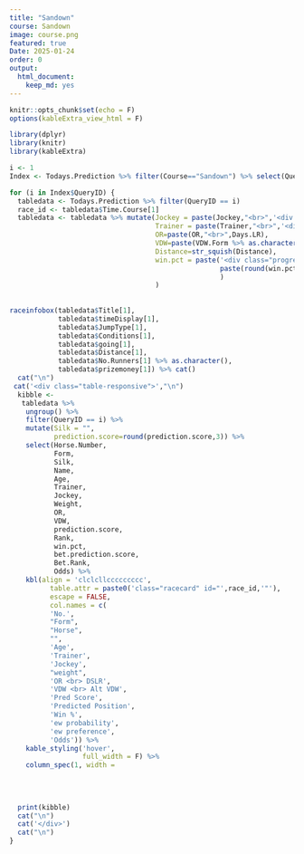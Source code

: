 ```yaml
---
title: "Sandown"
course: Sandown
image: course.png
featured: true
Date: 2025-01-24
order: 0
output:
  html_document:
    keep_md: yes
---
```


```r
knitr::opts_chunk$set(echo = F)
options(kableExtra_view_html = F)
```

```r
library(dplyr)
library(knitr)
library(kableExtra)

i <- 1
Index <- Todays.Prediction %>% filter(Course=="Sandown") %>% select(QueryID) %>% distinct()

for (i in Index$QueryID) {
  tabledata <- Todays.Prediction %>% filter(QueryID == i)
  race_id <- tabledata$Time.Course[1]
  tabledata <- tabledata %>% mutate(Jockey = paste(Jockey,"<br>",'<div class = "badge rounded-pill',JSR.css,'">',paste(round(Jockey.sr*100,2),"%"),"<div>"),
                                    Trainer = paste(Trainer,"<br>",'<div class = "badge rounded-pill',TSR.css,'">',paste(round(Trainer.sr*100,2),"%"),"<div>"),
                                    OR=paste(OR,"<br>",Days.LR),
                                    VDW=paste(VDW.Form %>% as.character(),"<br>",round(VDW*1000,2) %>% as.character()),
                                    Distance=str_squish(Distance),
                                    win.pct = paste('<div class="progress" style="height:5px">     <div class="progress-bar rounded-3 bg-primary" role="progressbar" style="width:' ,paste(round(win.pct*100,2),"%",sep = ""), '" aria-valuenow="25" aria-valuemin="0" aria-valuemax="100"></div> </div>','<br>',
                                                    paste(round(win.pct*100,2),"%",sep = "")
                                                    )
                                    )
  
  
raceinfobox(tabledata$Title[1],
            tabledata$timeDisplay[1],
            tabledata$JumpType[1],
            tabledata$Conditions[1],
            tabledata$going[1],
            tabledata$Distance[1],
            tabledata$No.Runners[1] %>% as.character(),
            tabledata$prizemoney[1]) %>% cat()
  cat("\n")
 cat('<div class="table-responsive">',"\n")
  kibble <-
   tabledata %>%
    ungroup() %>%
    filter(QueryID == i) %>% 
    mutate(Silk = "",
           prediction.score=round(prediction.score,3)) %>% 
    select(Horse.Number,
           Form,
           Silk,
           Name,
           Age,
           Trainer,
           Jockey,
           Weight,
           OR,
           VDW,
           prediction.score,
           Rank,
           win.pct,
           bet.prediction.score,
           Bet.Rank,
           Odds) %>%  
    kbl(align = 'clclcllccccccccc',
          table.attr = paste0('class="racecard" id="',race_id,'"'),
          escape = FALSE,
          col.names = c(
          'No.',
          "Form",
          "Horse",
          "",
          'Age',
          'Trainer',
          'Jockey',
          "weight",
          'OR <br> DSLR',
          'VDW <br> Alt VDW',
          'Pred Score',
          'Predicted Position',
          'Win %',
          'ew probability',
          'ew preference',
          'Odds')) %>% 
    kable_styling('hover', 
                  full_width = F) %>% 
    column_spec(1, width =
                                                                                                                                         "65px")%>% column_spec(3, width =
                                                                                                                                         "40px")  %>%  column_spec(3, image = Todays.Prediction[Todays.Prediction$QueryID ==
                                                                                                                                                                                                  i,]$url.silk[])
  
  print(kibble)
  cat("\n")
  cat('</div>')
  cat("\n")
}


```








